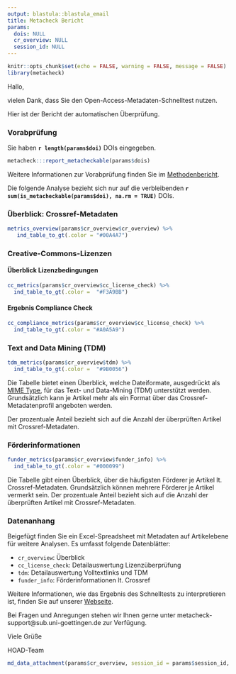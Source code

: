 ```yaml
---
output: blastula::blastula_email
title: Metacheck Bericht
params: 
  dois: NULL
  cr_overview: NULL
  session_id: NULL
---
```


```r
knitr::opts_chunk$set(echo = FALSE, warning = FALSE, message = FALSE)
library(metacheck)
```

Hallo,

vielen Dank, dass Sie den Open-Access-Metadaten-Schnelltest nutzen.

Hier ist der Bericht der automatischen Überprüfung. 

### Vorabprüfung

Sie haben **`r length(params$doi)`** DOIs eingegeben.

```r
metacheck:::report_metacheckable(params$dois)
```

Weitere Informationen zur Vorabprüfung finden Sie im [Methodenbericht](https://subugoe.github.io/metacheck/articles/methode.html).

Die folgende Analyse bezieht sich nur auf die verbleibenden **`r sum(is_metacheckable(params$doi), na.rm = TRUE)`** DOIs.


### Überblick: Crossref-Metadaten

```r
metrics_overview(params$cr_overview$cr_overview) %>%
   ind_table_to_gt(.color = "#00A4A7")
```

### Creative-Commons-Lizenzen

#### Überblick Lizenzbedingungen

```r
cc_metrics(params$cr_overview$cc_license_check) %>%
  ind_table_to_gt(.color =  "#F3A9BB")
```

#### Ergebnis Compliance Check

```r
cc_compliance_metrics(params$cr_overview$cc_license_check) %>%
  ind_table_to_gt(.color = "#A0A5A9")
```

### Text and Data Mining (TDM)

```r
tdm_metrics(params$cr_overview$tdm) %>%
  ind_table_to_gt(.color =  "#9B0056")
```

Die Tabelle bietet einen Überblick, welche Dateiformate,
ausgedrückt als [MIME
Type](https://developer.mozilla.org/en-US/docs/Web/HTTP/Basics_of_HTTP/MIME_types/Common_types),
für das Text- und Data-Mining (TDM) unterstützt werden. Grundsätzlich
kann je Artikel mehr als ein Format über das Crossref-Metadatenprofil
angeboten werden.

Der prozentuale Anteil bezieht sich auf die Anzahl der überprüften Artikel mit Crossref-Metadaten.


### Förderinformationen 

```r
funder_metrics(params$cr_overview$funder_info) %>%
  ind_table_to_gt(.color = "#000099")
```

Die Tabelle gibt einen Überblick, über die häufigsten Förderer je Artikel lt. Crossref-Metadaten. 
Grundsätzlich können mehrere Förderer je Artikel vermerkt sein.
Der prozentuale Anteil bezieht sich auf die Anzahl der überprüften Artikel mit Crossref-Metadaten.

### Datenanhang 

Beigefügt finden Sie ein Excel-Spreadsheet mit Metadaten auf Artikelebene für weitere Analysen. Es umfasst folgende Datenblätter:

- `cr_overview`: Überblick  
- `cc_license_check`: Detailauswertung Lizenzüberprüfung
- `tdm`: Detailauswertung Volltextlinks und TDM
- `funder_info`: Förderinformationen lt. Crossref

Weitere Informationen, wie das Ergebnis des Schnelltests zu interpretieren ist, finden Sie auf unserer [Webseite](https://subugoe.github.io/metacheck/articles/methode.html). 

Bei Fragen und Anregungen stehen wir Ihnen gerne unter metacheck-support@sub.uni-goettingen.de zur Verfügung.

Viele Grüße

HOAD-Team

```r
md_data_attachment(params$cr_overview, session_id = params$session_id, dois = params$dois)
```

